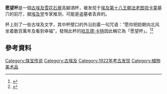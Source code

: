 '''愿望杯'''是一個[[古埃及|古埃及]][[雪花石膏|雪花石膏]]高腳酒杯，被发现于[[埃及第十八王朝|埃及第十八王朝]][[法老|法老]][[图坦卡蒙|图坦卡蒙]]墓穴的前厅，据[[埃及学|埃及学]]专家推测，可能是盗墓者丢弃的。

杯上刻了一些古埃及文字，其中杯壁口的外沿刻着一句咒语：“愿你把脸朝向北风坐着数百萬年及看到幸福”，發現此杯的[[哈瓦德·卡特|哈瓦德·卡特]]因此稱它為「愿望杯」。<ref>{{Cite web |url=http://www.nilemuse.com/hieroglyphs/wishingcup.html |title=The Hieroglyphs on Tutankhamun's Alabaster Chalice "Wishing Cup" |accessdate=2006-07-30 |archive-date=2006-06-23 |archive-url=https://web.archive.org/web/20060623094904/http://www.nilemuse.com/hieroglyphs/wishingcup.html |dead-url=no }}</ref><ref>{{Cite web |url=http://www.touregypt.net/museum/tutl67.htm |title=Tut Exhibit - King Tutankhamun Exhibit, Collection: Statues, Sculptures and Containers - Alabaster Chalice |accessdate=2012-07-01 |archive-date=2012-09-02 |archive-url=https://web.archive.org/web/20120902031214/http://www.touregypt.net/museum/tutl67.htm |dead-url=no }}</ref>

==參考資料==
{{Reflist}}

[[Category:珠宝传说|Category:珠宝传说]]
[[Category:古埃及|Category:古埃及]]
[[Category:1922年考古发现|Category:1922年考古发现]]
[[Category:植物美术品|Category:植物美术品]]